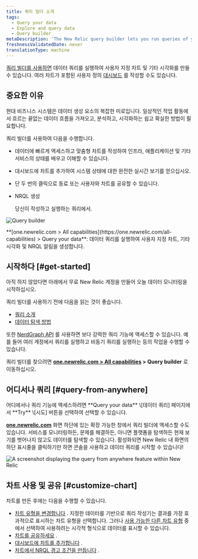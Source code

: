 ```yaml
---
title: 쿼리 빌더 소개
tags:
  - Query your data
  - Explore and query data
  - Query builder
metaDescription: 'The New Relic query builder lets you run queries of your data, build charts and other visualizations, and share charts.'
freshnessValidatedDate: never
translationType: machine
---
```


[쿼리 빌더를 사용하면](https://one.newrelic.com/data-exploration/query-builder) 데이터 쿼리를 실행하여 사용자 지정 차트 및 기타 시각화를 만들 수 있습니다. 여러 차트가 포함된 사용자 정의 [대시보드](/docs/dashboards/manage-your-dashboard/manage-your-dashboard#dash-create-chart) 를 작성할 수도 있습니다.

## 중요한 이유

현대 비즈니스 시스템은 데이터 생성 요소의 복잡한 미로입니다. 일상적인 작업 활동에서 흐르는 끝없는 데이터 흐름을 가져오고, 분석하고, 시각화하는 쉽고 확실한 방법이 필요합니다.

쿼리 빌더를 사용하여 다음을 수행합니다.

* 데이터에 빠르게 액세스하고 맞춤형 차트를 작성하여 인프라, 애플리케이션 및 기타 서비스의 상태를 배우고 이해할 수 있습니다.

* 대시보드에 차트를 추가하여 시스템 상태에 대한 완전한 실시간 보기를 얻으십시오.

* 단 두 번의 클릭으로 동료 또는 사용자와 차트를 공유할 수 있습니다.

* NRQL 생성

  <InlinePopover type="alerts"/>

  당신이 작성하고 실행하는 쿼리에서.

<img
  title="Query builder"
  alt="Query builder"
  src="/images/queries-nrql_screenshot-full_query-builder.webp"
/>

<figcaption>
  **[one.newrelic.com > All capabilities](https://one.newrelic.com/all-capabilities) > Query your data**: 데이터 쿼리를 실행하여 사용자 지정 차트, 기타 시각화 및 NRQL 알림을 생성합니다.
</figcaption>

## 시작하다 [#get-started]

아직 하지 않았다면 아래에서 무료 New Relic 계정을 만들어 오늘 데이터 모니터링을 시작하십시오.

쿼리 빌더를 사용하기 전에 다음을 읽는 것이 좋습니다.

* [쿼리 소개](/docs/telemetry-data-platform/ingest-manage-data/understand-data/introduction-querying-new-relic-data)
* [데이터 탐색 방법](/docs/query-your-data/explore-query-data/explore-data/introduction-data-explorer)

또한 [NerdGraph API](/docs/apis/nerdgraph/examples/nerdgraph-nrql-tutorial) 를 사용하면 보다 강력한 쿼리 기능에 액세스할 수 있습니다. 예를 들어 여러 계정에서 쿼리를 실행하고 비동기 쿼리를 실행하는 등의 작업을 수행할 수 있습니다.

쿼리 빌더를 찾으려면 **[one.newrelic.com > All capabilities](https://one.newrelic.com/all-capabilities) > Query builder** 로 이동하십시오.

## 어디서나 쿼리 [#query-from-anywhere]

<Callout variant="tip">
  어디에서나 쿼리 기능에 액세스하려면 **Query your data** \[데이터 쿼리] 페이지에서 **Try** \[시도] 버튼을 선택하여 선택할 수 있습니다.
</Callout>

**[one.newrelic.com](https://one.newrelic.com/all-capabilities)** 화면 하단에 있는 확장 가능한 창에서 쿼리 빌더에 액세스할 수도 있습니다. 서비스를 모니터링하든, 문제를 해결하든, 아니면 플랫폼을 탐색하든 현재 보기를 벗어나지 않고도 데이터를 탐색할 수 있습니다. 활성화되면 New Relic 내 화면의 하단 표시줄을 클릭하기만 하면 콘솔을 사용하고 데이터 쿼리를 시작할 수 있습니다!

<img
  title="Query from anywhere"
  alt="A screenshot displaying the query from anywhere feature within New Relic"
  src="/images/queriesNrql_screenshot-full_nrql-console.webp"
/>

## 차트 사용 및 공유 [#customize-chart]

차트를 만든 후에는 다음을 수행할 수 있습니다.

* [차트 유형을 변경합니다](/docs/chart-builder/use-chart-builder/use-charts/use-your-charts#change-appearance) . 지정한 데이터를 기반으로 쿼리 작성기는 결과를 가장 효과적으로 표시하는 차트 유형을 선택합니다. 그러나 [사용 가능한 다른 차트 유형](/docs/insights/use-insights-ui/manage-dashboards/insights-chart-types) 중에서 선택하여 사용하려는 시각적 형식으로 데이터를 표시할 수 있습니다.
* [차트를 공유하세요](/docs/chart-builder/use-chart-builder/use-charts/use-your-charts#share-charts) .
* [대시보드에 차트를 추가합니다](/docs/chart-builder/use-chart-builder/use-charts/use-your-charts#add-to-dashboard) .
* [차트에서 NRQL 경고 조건을 만듭니다](/docs/alerts-applied-intelligence/new-relic-alerts/alert-conditions/create-nrql-alert-conditions/#create-chart) .
